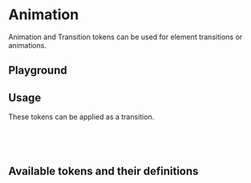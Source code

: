 

<Meta title='Tokens/Animation' />

# Animation

Animation and Transition tokens can be used for element transitions or animations.

## Playground

<Canvas of={AnimationStories.Default} />
<Controls of={AnimationStories.Default} />

## Usage

These tokens can be applied as a transition.

```css
transition: var(--op-transition-input);
// or
animation: var(--op-animation-flash);
```

## Available tokens and their definitions

<DesignTokenDocBlock categoryName="Transition" viewType="card" />

<DesignTokenDocBlock categoryName="Animation" viewType="card" />
